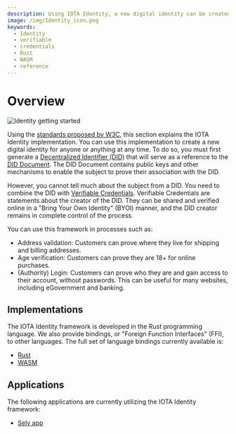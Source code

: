 ```yaml
---
description: Using IOTA Identity, a new digital identity can be created by anyone or anything at any time by generating a Decentralized Identifier (DID) combined with Verifiable Credentials
image: /img/Identity_icon.png
keywords:
  - Identity
  - verifiable
  - credentials
  - Rust
  - WASM
  - reference
---
```



# Overview

<Announcement />

![Identity getting started](/img/Banner/banner_identity_getting_started.svg)

Using the [standards proposed by W3C](https://www.w3.org/TR/did-core/), this section explains the IOTA Identity implementation. You can use this implementation to create a new digital identity for anyone or anything at any time. To do so, you must first generate a [Decentralized Identifier (DID)](../concepts/decentralized_identifiers/overview.mdx) that will serve as a reference to the [DID Document](../concepts/decentralized_identifiers/overview.mdx#did-documents). The DID Document contains public keys and other mechanisms to enable the subject to prove their association with the DID.

However, you cannot tell much about the subject from a DID. You need to combine the DID with [Verifiable Credentials](../concepts/verifiable_credentials/overview.mdx). Verifiable Credentials are statements about the creator of the DID. They can be shared and verified online in a "Bring Your Own Identity" (BYOI) manner, and the DID creator remains in complete control of the process.

You can use this framework in processes such as:

- Address validation: Customers can prove where they live for shipping and billing addresses.
- Age verification: Customers can prove they are 18+ for online purchases.
- (Authority) Login: Customers can prove who they are and gain access to their account,
  without passwords. This can be useful for many websites, including eGovernment and
  banking.

## Implementations

The IOTA Identity framework is developed in the Rust programming language. We also provide bindings, or "Foreign Function Interfaces" (FFI), to other languages. The full set of language bindings currently available is:

- [Rust](../libraries/rust/getting_started.mdx)
- [WASM](../libraries/wasm/getting_started.mdx)

## Applications

The following applications are currently utilizing the IOTA Identity framework:

- [Selv app](https://selv.iota.org/)
